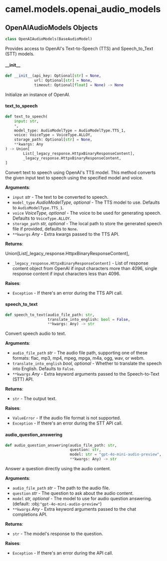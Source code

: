 <a id="camel.models.openai_audio_models"></a>

# camel.models.openai\_audio\_models

<a id="camel.models.openai_audio_models.OpenAIAudioModels"></a>

## OpenAIAudioModels Objects

```python
class OpenAIAudioModels(BaseAudioModel)
```

Provides access to OpenAI's Text-to-Speech (TTS) and Speech_to_Text
(STT) models.

<a id="camel.models.openai_audio_models.OpenAIAudioModels.__init__"></a>

#### \_\_init\_\_

```python
def __init__(api_key: Optional[str] = None,
             url: Optional[str] = None,
             timeout: Optional[float] = None) -> None
```

Initialize an instance of OpenAI.

<a id="camel.models.openai_audio_models.OpenAIAudioModels.text_to_speech"></a>

#### text\_to\_speech

```python
def text_to_speech(
    input: str,
    *,
    model_type: AudioModelType = AudioModelType.TTS_1,
    voice: VoiceType = VoiceType.ALLOY,
    storage_path: Optional[str] = None,
    **kwargs: Any
) -> Union[
        List[_legacy_response.HttpxBinaryResponseContent],
        _legacy_response.HttpxBinaryResponseContent,
]
```

Convert text to speech using OpenAI's TTS model. This method
converts the given input text to speech using the specified model and
voice.

**Arguments**:

- `input` _str_ - The text to be converted to speech.
- `model_type` _AudioModelType, optional_ - The TTS model to use.
  Defaults to `AudioModelType.TTS_1`.
- `voice` _VoiceType, optional_ - The voice to be used for generating
  speech. Defaults to `VoiceType.ALLOY`.
- `storage_path` _str, optional_ - The local path to store the
  generated speech file if provided, defaults to `None`.
- `**kwargs` _Any_ - Extra kwargs passed to the TTS API.
  

**Returns**:

  Union[List[_legacy_response.HttpxBinaryResponseContent],
- `_legacy_response.HttpxBinaryResponseContent]` - List of response
  content object from OpenAI if input characters more than 4096,
  single response content if input characters less than 4096.
  

**Raises**:

- `Exception` - If there's an error during the TTS API call.

<a id="camel.models.openai_audio_models.OpenAIAudioModels.speech_to_text"></a>

#### speech\_to\_text

```python
def speech_to_text(audio_file_path: str,
                   translate_into_english: bool = False,
                   **kwargs: Any) -> str
```

Convert speech audio to text.

**Arguments**:

- `audio_file_path` _str_ - The audio file path, supporting one of
  these formats: flac, mp3, mp4, mpeg, mpga, m4a, ogg, wav, or
  webm.
- `translate_into_english` _bool, optional_ - Whether to translate the
  speech into English. Defaults to `False`.
- `**kwargs` _Any_ - Extra keyword arguments passed to the
  Speech-to-Text (STT) API.
  

**Returns**:

- `str` - The output text.
  

**Raises**:

- `ValueError` - If the audio file format is not supported.
- `Exception` - If there's an error during the STT API call.

<a id="camel.models.openai_audio_models.OpenAIAudioModels.audio_question_answering"></a>

#### audio\_question\_answering

```python
def audio_question_answering(audio_file_path: str,
                             question: str,
                             model: str = "gpt-4o-mini-audio-preview",
                             **kwargs: Any) -> str
```

Answer a question directly using the audio content.

**Arguments**:

- `audio_file_path` _str_ - The path to the audio file.
- `question` _str_ - The question to ask about the audio content.
- `model` _str, optional_ - The model to use for audio question
  answering. (default: :obj:`"gpt-4o-mini-audio-preview"`)
- `**kwargs` _Any_ - Extra keyword arguments passed to the chat
  completions API.
  

**Returns**:

- `str` - The model's response to the question.
  

**Raises**:

- `Exception` - If there's an error during the API call.

